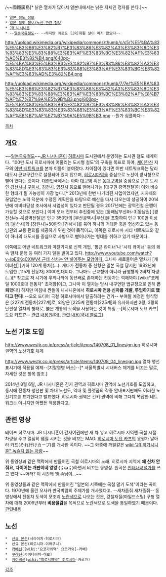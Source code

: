 {{{+1 広島シティネットワーク / Hiroshima City Network}}}/~~國鐵廣島[* 낡은 열차가 많아서 일본내에서는 낡은 자체인 정자를 쓴다.]~~
 * [[일본 철도 정보]]
 * [[일본 철도 정보/노선 관련 정보]]
 * [[JR 니시니혼]]
 * --[[일본국유철도]]-- --하지만 이곳도 [JR]화될 날이 머지 않았다--

http://upload.wikimedia.org/wikipedia/commons/thumb/c/c5/%E5%BA%83%E5%B3%B6%E3%82%B7%E3%83%86%E3%82%A3%E3%83%8D%E3%83%83%E3%83%88%E3%83%AF%E3%83%BC%E3%82%AF%E3%83%AD%E3%82%B4.png/640px-%E5%BA%83%E5%B3%B6%E3%82%B7%E3%83%86%E3%82%A3%E3%83%8D%E3%83%83%E3%83%88%E3%83%AF%E3%83%BC%E3%82%AF%E3%83%AD%E3%82%B4.png

http://upload.wikimedia.org/wikipedia/commons/thumb/7/7e/%E5%BA%83%E5%B3%B6%E3%82%B7%E3%83%86%E3%82%A3%E3%83%8D%E3%83%83%E3%83%88%E3%83%AF%E3%83%BC%E3%82%AF%E8%B7%AF%E7%B7%9A%E5%9B%B3.png/800px-%E5%BA%83%E5%B3%B6%E3%82%B7%E3%83%86%E3%82%A3%E3%83%8D%E3%83%83%E3%83%88%E3%83%AF%E3%83%BC%E3%82%AF%E8%B7%AF%E7%B7%9A%E5%9B%B3.png
--뭔가 심플하다--

[[목차]]

== 개요 ==
~~[[일본국유철도]]~~[[JR 니시니혼]]이 [[히로시마]] 도시권에서 운영하는 도시권 철도 체계이다. '100만 도시 히로시마에 어울리는 도시형 철도'의 구축을 목표로 하여, [[케이한신]] 지구의 [[어반 네트워크]]를 본따 이름이 붙여졌다. 차이점이 있다면 어반 네트워크와는 달리 대도시 근교구간으로 설정되어 있지 않으며, [[히로시마역]]을 중심으로 노선이 방사형으로 뻗어 있다는 것이다. 대한민국에서는 아마 [[대구역]] 혹은 [[동대구역]]을 중심으로 근교 도시인 [[경산시]]나 [[구미시]], [[김천시]], [[영천시]] 등으로 뻗어나가는 [대구권 광역전철]이 이와 비슷한 형태가 될 가능성이 가장 높다.[* 2013년에 한번 나가리된 사업이었지만, 지자체의 끊임없는 노력 덕분에 수정된 계획안을 바탕으로 예산을 다시 타오는데 성공하여 2014년에 예비타당성 조사에서 사업성이 있다고 판단될 경우 2017년에는 광역전철 운행이 가능할 것으로 보인다.] 이미 오래 전부터 추진중에 있는 [동해남부선#s-3|동남권] [경전선#s-4|광역전철]은 인구 350만의 [부산광역시|부산]을 포함하여 인구 100만 이상의 [울산시]와 [창원시]+50만의 [김해시]를 묶어 하나의 거대한 축을 형성하고 있는 동남권의 교통 편의를 제공하기 위한 것이 목적이고, 이쪽은 히로시마 시티 네트워크와 같이 하나의 대도시를 중심으로 사방으로 뻗어나가는 형태를 취하고 있기 때문이다.

이쪽에도 어반 네트워크와 마찬가지로 신역 개업, '통근 라이너'나 '시티 라이너' 등의 쾌속 열차 운행 등 여러 가지 일을 벌이고 있다. [[http://www.youtube.com/watch?v=lpE6KqCXWV4 근데 신차는 안 넣어주는 모양이다.]] 그나마 새로들어온 열차가 [게이비선] [키하 120계 동차](...). 게다가 전동차 중 신형은 일본 국철 당시인 1982년에 도입한 [115계 전동차] 3000번대이다. 그나마도 근교형이 아니라 급행형의 2비차 차량.(...)[* 참고로 저 시기에 우리나라에 동년배로 존재하는 전동차는 끽해봐야 [wiki:"코레일 1000호대 전동차" 초저항]이고, 그나마 이 열차는 당시 내구연한 법규정으로 인해 '''은퇴'''했다!] 하지만 마침내 짠돌이 니시니혼에서 '''히로시마 전용 신차를 개발, 투입하기로 했다고 한다!''' --오오 드디어 국철 히로시마에서 탈출하려는 건가-- 부여될 예정인 형식명은 [227계 전동차|227계]로, 외양은 [225계 전동차|225계]와 유사하지만 2량, 3량의 단편성 열차의 형태로, 붉은 계통의 도색을 사용하는 것이 특징.--[히로시마 도요 카프|도요 카프]?-- [https://twitter.com/na051/status/479863312444715008 관련 내용(일어).] [http://jtinside.tistory.com/6629 관련 내용(국내 블로그)]

== 노선 기호 도입 ==
http://www.westjr.co.jp/press/article/items/140708_01_linesign.jpg
히로시마 권역의 노선기호 체계

http://www.westjr.co.jp/press/article/items/140708_04_linesign.jpg
열차 행선표시기에 적용될 예제--[지랄염병 버스]--[* 서울특별시 시내버스 체계를 비꼬는 말로, 자세한 것은 항목 참조.]

2014년 8월 6일, JR 니시니혼은 긴키 권역과 히로시마 권역에 노선기호를 도입하고, 동시에 전동차 행선판 및 차내 노선도, 역내 및 플랫폼의 각종 안내표지판에도 이러한 노선기호를 표기한다고 발표했다. 히로시마 권역은 긴키 권역에 비해 그다지 복잡한 네트워크는 아니지만 어쨌든 적용한다고.

== 관련 영상 ==
{{{#!html
<object width="420" height="315"><param name="movie" value="http://www.youtube.com/v/lpE6KqCXWV4?version=3&amp;hl=ko_KR"></param><param name="allowFullScreen" value="true"></param><param name="allowscriptaccess" value="always"></param><embed src="http://www.youtube.com/v/lpE6KqCXWV4?version=3&amp;hl=ko_KR" type="application/x-shockwave-flash" width="420" height="315" allowscriptaccess="always" allowfullscreen="true"></embed></object>
}}}
테이프 히로시마. JR 니시니혼이 간사이권에만 새 차 넣고 히로시마 지역엔 국철 시절 차량을 주고 열심히 땜질 시키는 것을 비꼬는 MAD. [[히로시마 도요 카프]]의 응원가 날아라 카프(それ行けカープ)를 개사한 곡이다. ~~그 와중에 깨알같은 [[wiki:"JR 히가시니혼" 녹슬지 않는 차량]]~~

{{{#!html
<iframe width="420" height="315" src="http://www.youtube.com/embed/9eOS1szlD7o" frameborder="0" allowfullscreen></iframe>
}}}
위 동영상과 같은 맥락에서 만들어진 국철 히로시마의 노래. 히로시마 지역에 '''왜 신차 안줘요, 다이어는 개판이네 엉엉 (；ω；)'''하면서 비꼬는 동영상. 원곡은 [[인터내셔널가]]를 쓰고 있다.~~어라? 이 시간왜 웬 손님이...~~

{{{#!html
<iframe width="420" height="315" src="http://www.youtube.com/embed/GeCJgOQVJ5U" frameborder="0" allowfullscreen></iframe>
}}}
위 동영상들과 같은 맥락에서 만들어진 "일본의 서쪽에는 국철 말기 도색"이라는 곡이다. 1970년에 올린 오사카 만국박람회 주제가를 개사했다고. --새차좀줘 새차좀줘-- 동영상에서 전동차 도색이 모조리 [[노란색]]으로 나오는 것은, 강철재질(마일드스틸) 구형 열차에 대해 2009년부터 '''비용절감'''을 목적으로 노란색으로 도색을 통일하였기 때문이다.[http://jtinside.tistory.com/6586 관련내용]

== 노선 ==
 * {{{#66a852 ■}}} [[산요 본선]](시라이치-히로시마)
 * {{{#f0382c ■}}} 산요 본선(히로시마-이와쿠니)
 * {{{#05a7b4 ■}}} [[카베선]]([wiki:"요코가와역" 요코가와]-카베)
 * {{{#ed8f16 ■}}} [[쿠레선]](카이타이치-히로)
 * {{{#8e7fba ■}}} [[게이비선]]([[wiki:"히로시마역" 히로시마]]-카루가)

[[각주]]
